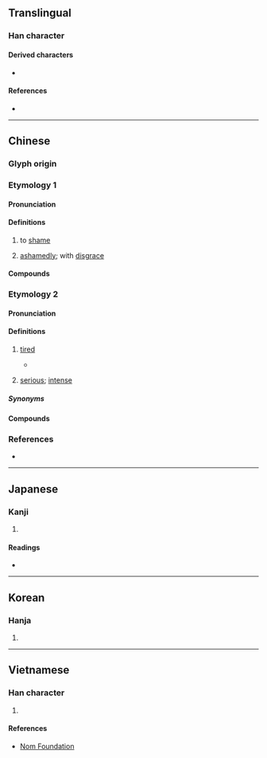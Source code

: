 {{also|㤁}}
{{character info}}
==Translingual==

===Han character===
{{Han char|rn=61|rad=心|as=04|sn=7|four=20333|canj=HKP,MKP|ids=⿱天㣺 (GHTKV), ⿱夭㣺 (J)}}

====Derived characters====
* {{l|mul|[[添]], [[舔]], [[掭]], [[悿]], [[婖]], [[㖭]], [[㮇]], [[䋬]], [[𡍞]], [[𤲖]], [[𥪌]], [[𢧏]], [[𧨩]], [[𩋅]], [[𩡋]], [[𫔗]], [[𬁮]], [[菾]]}}

====References====
* {{Han ref|kx=0377.080|dkj=10348.5|dj=0704.010|hdz=42279.050|uh=5FDD|ud=24541|bh=A9BD|bd=43453}}

----

==Chinese==
{{zh-forms|alt=㤁-original form}}

===Glyph origin===
{{Han etym}}
{{Han compound|天|心|c1=p|c2=s|ls=psc|alt2=㣺|t2=heart}}

===Etymology 1===

====Pronunciation====
{{zh-pron
|m=tiǎn
|c=tim2,tim5
|mn=
|mc=y
|oc=y
|ma=
|cat=v,adv
}}

====Definitions====
{{zh-hanzi}}

# {{lb|zh|literary}} to [[shame]]
# {{lb|zh|literary|self-deprecating}} [[ashamedly]]; with [[disgrace]]

====Compounds====
{{zh-der|忝眷|忝列門牆|忝竊|忝私|忝在愛末|忝累|無忝所生|身名無忝}}

===Etymology 2===
{{zh-forms|alt=悿,累}}

====Pronunciation====
{{zh-pron
|mn=thiám
|cat=a
}}

====Definitions====
{{zh-hanzi}}

# {{lb|zh|Taiwanese Hokkien}} [[tired]]
#* {{zh-x|行 遮爾\這{chiah}呢{nī} 久　是 毋是\不{m̄}是 感覺 有{ū} 淡薄仔 '''@累'''{thiám}||TW|ref='''1992''', {{w2|zh|林強 (1964年)|林強}} (Lim Giong) and {{w2|zh|侯孝賢}} (Hou Hsiao-hsien), [https://www.youtube.com/watch?v=W8Qa5YQ9UzA {{lang|zh|無聲的所在}}]}}
# {{lb|zh|Hokkien}} [[serious]]; [[intense]]

=====Synonyms=====
{{zh-dial|累}}

====Compounds====
{{zh-der|忝頭:thiám-thâu}}

===References===
* {{thcwd|3894}}

----

==Japanese==

===Kanji===
{{ja-kanji|grade=|rs=心04}}

# {{rfdef|ja|sort=心04}}

====Readings====
* {{ja-readings|on=[[てん]] (ten)|kun=かたじけな-い}}

----

==Korean==

===Hanja===
{{ko-hanja|hangeul=첨|eumhun=|rv=cheom|mr=ch'ŏm|y=chem}}

# {{rfdef|ko|sort=心04}}

----

==Vietnamese==

===Han character===
{{vi-readings|reading=thỏm, thiểm|rs=心04}}

# {{rfdef|vi|sort=心04}}

====References====
* [http://nomfoundation.org/common/nom_details.php?codepoint=5fdd Nom Foundation]